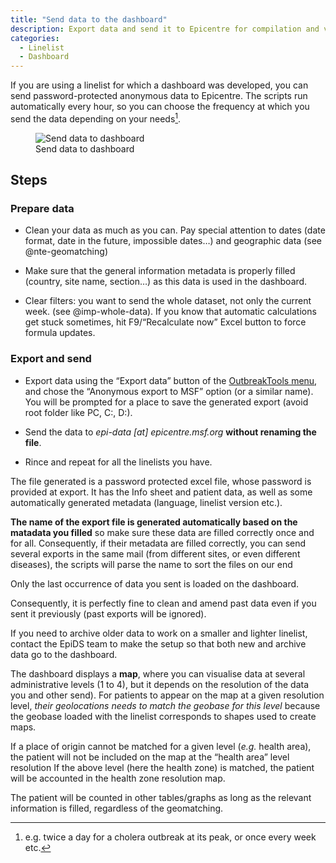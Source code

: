 ```yaml
---
title: "Send data to the dashboard"
description: Export data and send it to Epicentre for compilation and visualisation on a dashboard
categories: 
  - Linelist
  - Dashboard
---
```


If you are using a linelist for which a dashboard was developed, you can send password-protected anonymous data to Epicentre. The scripts run automatically every hour, so you can choose the frequency at which you send the data depending on your needs^[e.g. twice a day for a cholera outbreak at its peak, or once every week etc.].

![Send data to dashboard](../how_to/images/img-006-export-dashboard.png){fig-align="center"}

## Steps

### Prepare data

-	Clean your data as much as you can. Pay special attention to dates (date format, date in the future, impossible dates...) and geographic data (see @nte-geomatching)

-	Make sure that the general information metadata is properly filled (country, site name, section…) as this data is used in the dashboard.

- Clear filters: you want to send the whole dataset, not only the current week. (see @imp-whole-data). If you know that automatic calculations get stuck sometimes, hit F9/"Recalculate now" Excel button to force formula updates.

### Export and send

- Export data using the "Export data" button of the [OutbreakTools menu](../reference/ribbons_linelist.qmd#sec-export-data), and chose the “Anonymous export to MSF” option (or a similar name). You will be prompted for a place to save the generated export (avoid root folder like PC, C:\, D:\).

- Send the data to *epi-data [at] epicentre.msf.org* **without renaming the file**.

- Rince and repeat for all the linelists you have.


The file generated is a password protected excel file, whose password is provided at export. It has the Info sheet and patient data, as well as some automatically generated metadata (language, linelist version etc.). 

**The name of the export file is generated automatically based on the matadata you filled** so make sure these data are filled correctly once and for all. Consequently, if their metadata are filled correctly, you can send several exports in the same mail (from different sites, or even different diseases), the scripts will parse the name to sort the files on our end


:::{.callout-important #imp-whole-data}
Only the last occurrence of data you sent is loaded on the dashboard.

Consequently, it is perfectly fine to clean and amend past data even if you sent it previously (past exports will be ignored).

If you need to archive older data to work on a smaller and lighter linelist, contact the EpiDS team to make the setup so that both new and archive data go to the dashboard.
:::

::: {#nte-geomatching .callout-note title="Geodata matching"}
The dashboard displays a **map**, where you can visualise data at several administrative levels (1 to 4), but it depends on the resolution of the data you and other send). For patients to appear on the map at a given resolution level, *their geolocations needs to match the geobase for this level* because the geobase loaded with the linelist corresponds to shapes used to create maps. 

If a place of origin cannot be matched for a given level (*e.g.* health area), the patient will not be included on the map at the "health area" level resolution If the above level (here the health zone) is matched, the patient will be accounted in the health zone resolution map. 

The patient will be counted in other tables/graphs as long as the relevant information is filled, regardless of the geomatching.
:::



